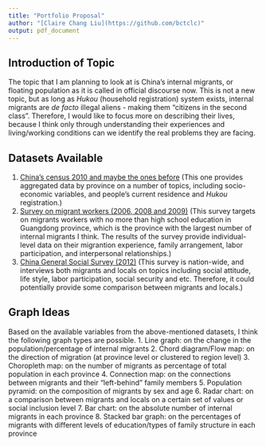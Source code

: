 ```yaml
---
title: "Portfolio Proposal"
author: "[Claire Chang Liu](https://github.com/bctclc)"
output: pdf_document
---
```


## Introduction of Topic

The topic that I am planning to look at is China's internal migrants, or floating population as it is called in official discourse now. This is not a new topic, but as long as *Hukou* (household registration) system exists, internal migrants are *de facto* illegal aliens - making them "citizens in the second class". Therefore, I would like to focus more on describing their lives, because I think only through understanding their experiences and living/working conditions can we identify the real problems they are facing.

## Datasets Available

1. [China's census 2010 and maybe the ones before](http://www.stats.gov.cn/tjsj/pcsj/rkpc/6rp/indexch.htm) (This one provides aggregated data by province on a number of topics, including socio-economic variables, and people's current residence and *Hukou* registration.)
2. [Survey on migrant workers (2006, 2008 and 2009)](http://css.sysu.edu.cn/Data/List?type=%E5%9F%8E%E5%B8%82%E5%86%9C%E6%B0%91%E5%B7%A5%E8%B0%83%E6%9F%A5%E6%95%B0%E6%8D%AE%E5%BA%93) (This survey targets on migrants workers with no more than high school education in Guangdong province, which is the province with the largest number of internal migrants I think. The results of the survey provide individual-level data on their migrantion experience, family arrangement, labor participation, and interpersonal relationships.)
3. [China General Social Survey (2012)](http://www.cnsda.org/index.php?r=projects/view&id=85111874) (This survey is nation-wide, and interviews both migrants and locals on topics including social attitude, life style, labor participation, social security and etc. Therefore, it could potentially provide some comparison between migrants and locals.)


## Graph Ideas

Based on the available variables from the above-mentioned datasets, I think the following graph types are possible.
1. Line graph: on the change in the population/percentage of internal migrants
2. Chord diagram/Flow map: on the direction of migration (at province level or clustered to region level)
3. Choropleth map: on the number of migrants as percentage of total population in each province
4. Connection map: on the connections between migrants and their "left-behind" family members
5. Population pyramid: on the composition of migrants by sex and age
6. Radar chart: on a comparison between migrants and locals on a certain set of values or social inclusion level
7. Bar chart: on the absolute number of internal migrants in each province
8. Stacked bar graph: on the percentages of migrants with different levels of education/types of family structure in each province
